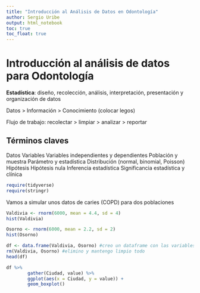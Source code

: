 ```yaml
---
title: "Introducción al Análisis de Datos en Odontología"
author: Sergio Uribe
output: html_notebook
toc: true
toc_float: true
---
```


# Introducción al análisis de datos para Odontología

**Estadística**: diseño, recolección, análisis, interpretación, presentación y organización de datos

Datos > Información > Conocimiento (colocar legos)

Flujo de trabajo: recolectar > limpiar > analizar > reportar

## Términos claves
Datos
Variables
Variables independientes y dependientes
Población y muestra
Parámetro y estadística
Distribución (normal, binomial, Poisson)
Hipótesis
Hipótesis nula
Inferencia estadística
Significancia estadística y clínica



```r
require(tidyverse)
require(stringr)
```
Vamos a simular unos datos de caries (COPD) para dos poblaciones


```r
Valdivia <- rnorm(6000, mean = 4.4, sd = 4)
hist(Valdivia)
```
```r
Osorno <- rnorm(6000, mean = 2.2, sd = 2)
hist(Osorno)
```
```r
df <- data.frame(Valdivia, Osorno) #creo un dataframe con las variables
rm(Valdivia, Osorno) #elimino y mantengo limpio todo
head(df)
```

```r
df %>% 
        gather(Ciudad, value) %>% 
        ggplot(aes(x = Ciudad, y = value)) +
        geom_boxplot()
```

